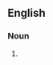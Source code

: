{{also|eyedrops|eye-drops}}
==English==

===Noun===
{{head|en|noun form}}

# {{plural of|eye drop|lang=en}}